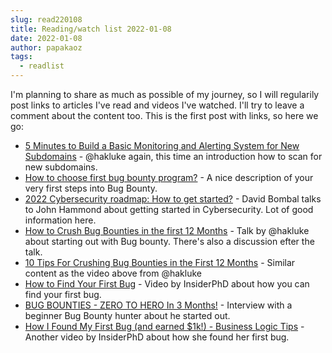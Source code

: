```yaml
---
slug: read220108
title: Reading/watch list 2022-01-08
date: 2022-01-08
author: papakaoz
tags:
  - readlist
---
```


I'm planning to share as much as possible of my journey, so I will regularily post links to articles I've read and videos I've watched.
I'll try to leave a comment about the content too. This is the first post with links, so here we go:

- [5 Minutes to Build a Basic Monitoring and Alerting System for New Subdomains](https://www.youtube.com/watch?v=gWpX1Exqzes) - @hakluke again, this time an introduction how to scan for new subdomains.
- [How to choose first bug bounty program?](https://spinthehack.in/how-to-choose-a-bug-hunting-target-to-increase-the-chance-of-hunting-bugs/) - A nice description of your very first steps into Bug Bounty.
- [2022 Cybersecurity roadmap: How to get started?](https://www.youtube.com/watch?v=mS7qWC3CbOU) - David Bombal talks to John Hammond about getting started in Cybersecurity. Lot of good information here.
- [How to Crush Bug Bounties in the first 12 Months](https://www.youtube.com/watch?v=AbebbJ3cRLI) - Talk by @hakluke about starting out with Bug bounty. There's also a discussion efter the talk.
- [10 Tips For Crushing Bug Bounties in the First 12 Months](https://www.youtube.com/watch?v=s-baVDolDpI) - Similar content as the video above from @hakluke
- [How to Find Your First Bug](https://www.youtube.com/watch?v=_y-iz3itch0) - Video by InsiderPhD about how you can find your first bug.
- [BUG BOUNTIES - ZERO TO HERO In 3 Months!](https://www.youtube.com/watch?v=13TgcgWCDh0) - Interview with a beginner Bug Bounty hunter about he started out.
- [How I Found My First Bug (and earned $1k!) - Business Logic Tips](https://www.youtube.com/watch?v=P8B5yQIK-lc) - Another video by InsiderPhD about how she found her first bug.

